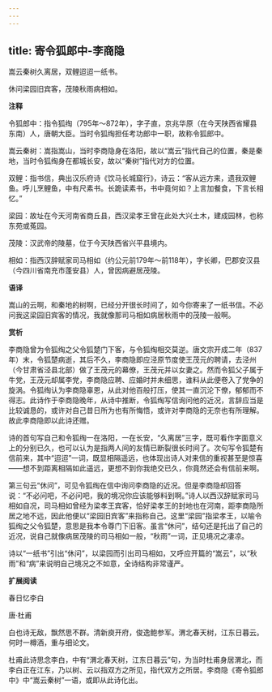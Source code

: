 ```yaml
---
---
---
```

title: 寄令狐郎中-李商隐
---

嵩云秦树久离居，双鲤迢迢一纸书。

休问梁园旧宾客，茂陵秋雨病相如。

**注释**

令狐郎中：指令狐绹（795年～872年），字子直，京兆华原（在今天陕西省耀县东南）人，唐朝大臣。当时令狐绹担任考功郎中一职，故称令狐郎中。

嵩云秦树：嵩指嵩山，当时李商隐身在洛阳，故以“嵩云”指代自己的位置，秦是秦地，当时令狐绹身在都城长安，故以“秦树”指代对方的位置。

双鲤：指书信，典出汉乐府诗《饮马长城窟行》，诗云：“客从远方来，遗我双鲤鱼。呼儿烹鲤鱼，中有尺素书。长跪读素书，书中竟何如？上言加餐食，下言长相忆。”

梁园：故址在今天河南省商丘县，西汉梁孝王曾在此处大兴土木，建成园林，也称东苑或菟园。

茂陵：汉武帝的陵墓，位于今天陕西省兴平县境内。

相如：指西汉辞赋家司马相如（约公元前179年～前118年），字长卿，巴郡安汉县（今四川省南充市蓬安县）人，曾因病避居茂陵。

**语译**

嵩山的云啊，和秦地的树啊，已经分开很长时间了，如今你寄来了一纸书信。不必问我这梁园旧宾客的情况，我就像那司马相如病居秋雨中的茂陵一般啊。

**赏析**

李商隐曾为令狐绹之父令狐楚门下客，与令狐绹相交莫逆。唐文宗开成二年（837年）末，令狐楚病逝，其后不久，李商隐即应泾原节度使王茂元的聘请，去泾州（今甘肃省泾县北部）做了王茂元的幕僚，王茂元并以女妻之。然而令狐父子属于牛党，王茂元却属李党，李商隐应聘、应婚时并未细思，谁料从此便卷入了党争的旋涡。令狐绹认为李商隐辜恩，从此对他百般打压，使其一直沉沦下僚，郁郁而不得志。此诗作于李商隐晚年，从诗中推断，令狐绹写信询问他的近况，言辞应当是比较诚恳的，或许对自己昔日所为也有所悔悟，或许对李商隐的无奈也有所理解。故此李商隐即以此诗还赠。

诗的首句写自己和令狐绹一在洛阳，一在长安，“久离居”三字，既可看作字面意义上的分别已久，也可以认为是指两人间的友情已断裂很长时间了。次句写令狐楚有信前来，其中“迢迢”一词，既显相隔遥远，也体现出诗人对来信的重视甚至是惊喜——想不到距离相隔如此遥远，更想不到你我绝交已久，你竟然还会有信前来啊。

第三句云“休问”，可见令狐绹在信中询问李商隐的近况。但是李商隐却回答说：“不必问吧，不必问吧，我的境况你应该能够料到啊。”诗人以西汉辞赋家司马相如自况，司马相如曾经为梁孝王宾客，恰好梁孝王的封地也在河南，距李商隐所居之地不远，因此他便以“梁园旧宾客”来指称自己。这里“梁园”指梁孝王，以喻令狐绹之父令狐楚，意思是我本令尊门下旧客。虽言“休问”，结句还是托出了自己的近况，说自己就像病居茂陵的司马相如一般，“秋雨”一词，正见境况之凄凉。

诗以“一纸书”引出“休问”，以梁园而引出司马相如，又呼应开篇的“嵩云”，以“秋雨”和“病”来说明自己境况之不如意，全诗结构非常谨严。

**扩展阅读**

春日忆李白

唐·杜甫

白也诗无敌，飘然思不群。清新庾开府，俊逸鲍参军。渭北春天树，江东日暮云。何时一樽酒，重与细论文。

杜甫此诗思念李白，中有“渭北春天树，江东日暮云”句，为当时杜甫身居渭北，而李白正在江东，乃以树、云以指双方之所见，指代双方之所居。李商隐《寄令狐郎中》中“嵩云秦树”一语，或即从此诗化出。